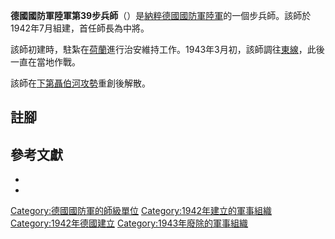 {{Infobox military unit
|unit_name = 德國國防軍陸軍第39步兵師
|image = 39th Infanterie-Division Logo.svg
|image_size = 200
|caption = 
|dates = 1942年7月10日至1943年11月
|country = {{flag|Nazi Germany}}
|branch = [[納粹德國陸軍|陸軍]]
|type = [[步兵|步兵]]
|garrison = 
|role =
|size = [[师_(军队)|師]]
}}

'''德國國防軍陸軍第39步兵師'''（{{lang-de|'''39. Infanterie-Division'''}}）是[[納粹德國|納粹德國]][[德國國防軍|國防軍]][[納粹德國陸軍|陸軍]]的一個步兵師。該師於1942年7月組建{{cfn|Mitcham|y=2007}}，首任師長為{{Link-en|胡戈·霍菲|Hugo Höfl|胡戈·霍菲}}中將。

該師初建時，駐紮在[[荷蘭|荷蘭]]進行治安維持工作。1943年3月初，該師調往[[苏德战争|東線]]，此後一直在當地作戰。

該師在[[下第聶伯河攻勢|下第聶伯河攻勢]]重創後解散。

== 註腳 ==
{{reflist}}

== 參考文獻 ==
{{refbegin}}
* {{Cite book|last=Mitcham |first=Samuel W., Jr.|author-link=Samuel W. Mitcham|title=German Order of Battle, Volume One: 1st – 290th Infantry Divisions in WWII|year=2007|publisher=Stackpole Books|location=PA; United States of America|isbn=978-0-8117-3416-5|ref={{sfnRef|Mitcham|y=2007}}}}
* {{Cite book|last=Mitcham |first=Samuel W.|author-link=Samuel W. Mitcham|title=German Order of Battle, Volume Three: Panzer, Panzer Grenadier, and Waffen SS Divisions in WWII|year=2007b|location=Mechanicsburg, PA, United States|publisher=Stackpole Books|isbn=978-0-8117-3438-7|ref=harv}}
{{refend}}

{{mil-stub}}
{{德國國防軍陸軍的步兵師}}
[[Category:德國國防軍的師級單位|Category:德國國防軍的師級單位]]
[[Category:1942年建立的軍事組織|Category:1942年建立的軍事組織]]
[[Category:1942年德國建立|Category:1942年德國建立]]
[[Category:1943年廢除的軍事組織|Category:1943年廢除的軍事組織]]
